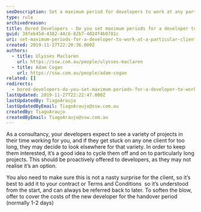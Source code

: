 ```yaml
---
seoDescription: Set a maximum period for developers to work at any particular client, promoting project variety and preventing burnout.
type: rule
archivedreason:
title: Bored Developers - Do you set maximum periods for a developer to work at any particular client?
guid: 38feb45d-4382-44c6-82b7-4024f4b0781c
uri: set-maximum-periods-for-a-developer-to-work-at-a-particular-client
created: 2019-11-27T22:20:36.000Z
authors:
  - title: Ulysses Maclaren
    url: https://ssw.com.au/people/ulysses-maclaren
  - title: Adam Cogan
    url: https://ssw.com.au/people/adam-cogan
related: []
redirects:
  - bored-developers-do-you-set-maximum-periods-for-a-developer-to-work-at-any-particular-client
lastUpdated: 2019-11-27T22:22:47.000Z
lastUpdatedBy: TiagoAraujo
lastUpdatedByEmail: TiagoAraujo@ssw.com.au
createdBy: TiagoAraujo
createdByEmail: TiagoAraujo@ssw.com.au
---
```


As a consultancy, your developers expect to see a variety of projects in their time working for you, and if they get stuck on any one client for too long, they may decide to look elsewhere for that variety.
In order to keep them interested, it’s a good idea to cycle them off and on to particularly long projects. This should be proactively offered to developers, as they may not realise it’s an option.

You also need to make sure this is not a nasty surprise for the client, so it’s best to add it to your contract or Terms and Conditions  so it’s understood from the start, and can always be referred back to later. To soften the blow, offer to cover the costs of the new developer for the handover period (normally 1-2 days)
